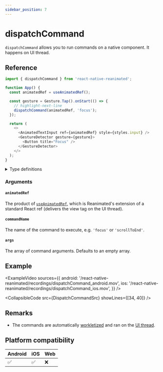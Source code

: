 ```yaml
---
sidebar_position: 7
---
```


# dispatchCommand


`dispatchCommand` allows you to run commands on a native component. It happens on UI thread.

## Reference

```javascript
import { dispatchCommand } from 'react-native-reanimated';

function App() {
  const animatedRef = useAnimatedRef();

  const gesture = Gesture.Tap().onStart(() => {
    // highlight-next-line
    dispatchCommand(animatedRef, 'focus');
  });

  return (
    <>
      <AnimatedTextInput ref={animatedRef} style={styles.input} />
      <GestureDetector gesture={gesture}>
        <Button title="Focus" />
      </GestureDetector>
    </>
  );
}
```

<details>
<summary>Type definitions</summary>

```typescript
function dispatchCommand<T extends Component>(
  animatedRef: AnimatedRef<T>,
  commandName: string,
  args?: unknown[]
) => void;
```

</details>

### Arguments

#### `animatedRef`

The product of [`useAnimatedRef`](/docs/core/useAnimatedRef), which is Reanimated's extension of a standard React ref (delivers the view tag on the UI thread).

#### `commandName`

The name of the command to execute, e.g. `'focus'` or `'scrollToEnd'`.

#### `args` <Optional />

The array of command arguments. Defaults to an empty array.

## Example

<ExampleVideo
  sources={{
    android: '/react-native-reanimated/recordings/dispatchCommand_android.mov',
    ios: '/react-native-reanimated/recordings/dispatchCommand_ios.mov',
  }}
/>

<CollapsibleCode src={DispatchCommandSrc} showLines={[34, 40]} />

## Remarks

- The commands are automatically [workletized](/docs/fundamentals/glossary#to-workletize) and ran on the [UI thread](/docs/fundamentals/glossary#ui-thread).

## Platform compatibility

<div className="platform-compatibility">

| Android | iOS | Web |
| ------- | --- | --- |
| ✅      | ✅  | ❌  |

</div>
